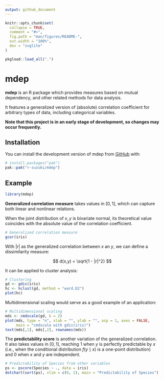 ```yaml
---
output: github_document
---
```


```r
knitr::opts_chunk$set(
  collapse = TRUE,
  comment = "#>",
  fig.path = "man/figures/README-",
  out.width = "100%",
  dev = "svglite"
)

pkgload::load_all(".")
```

# mdep

<!-- badges: start -->
<!-- badges: end -->

**mdep** is an R package which provides measures based on mutual dependency, and other related methods for data analysis.

It features a generalized version of (absolute) correlation coefficient for arbitrary types of data, including categorical variables.

**Note that this project is in an early stage of development, so changes may occur frequently.**

## Installation

You can install the development version of mdep from [GitHub](https://github.com/) with:

``` r
# install.packages("pak")
pak::pak("r-suzuki/mdep")
```

## Example

```r
library(mdep)
```

**Generalized correlation measure** takes values in $[0,1]$, which can capture
both linear and nonlinear relations.

When the joint distribution of $x,y$ is bivariate normal, its theoretical value
coincides with the absolute value of the correlation coefficient.

```r
# Generalized correlation measure
gcor(iris)
```

With $|r|$ as the generalized correlation between $x$ an $y$, we can define
a dissimilarity measure:

$$
d(x,y) = \sqrt{1 - |r|^2}
$$

It can be applied to cluster analysis:

```r
# Clustering
gd <- gdis(iris)
hc <- hclust(gd, method = "ward.D2")
plot(hc)
```

Multidimensional scaling would serve as a good example of an application:

```r
# Multidimensional scaling
mds <- cmdscale(gd, k = 2)
plot(mds, type = "n", xlab = "", ylab = "", asp = 1, axes = FALSE,
     main = "cmdscale with gdis(iris)")
text(mds[,1], mds[,2], rownames(mds))
```

The **predictability score** is another variation of the generalized correlation.
It also takes values in $[0,1]$, reaching $1$ when $y$ is perfectly predictable
by $x$ (i.e., when the conditional distribution $f(y \mid x)$ is a one-point distribution)
and $0$ when $x$ and $y$ are independent.

```r
# Predictability of Species from other variables
ps <- pscore(Species ~ ., data = iris)
dotchart(sort(ps), xlim = c(0, 1), main = "Predictability of Species")
```
